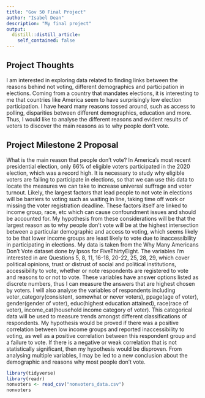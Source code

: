 ```yaml
---
title: "Gov 50 Final Project"
author: "Isabel Dean"
description: "My final project"
output:
  distill::distill_article:
    self_contained: false
---
```




## Project Thoughts

I am interested in exploring data related to finding links between the reasons behind not voting, different demographics and participation in elections. Coming from a country that mandates elections, it is interesting to me that countries like America seem to have surprisingly low election participation. I have heard many reasons tossed around, such as access to polling, disparities between different demographics, education and more. Thus, I would like to analyse the different reasons and evident results of voters to discover the main reasons as to why people don't vote.  

## Project Milestone 2 Proposal

What is the main reason that people don't vote? In America's most recent presidential election, only 66% of eligible voters participated in the 2020 election, which was a record high. It is necessary to study why eligible voters are failing to participate in elections, so that we can use this data to locate the measures we can take to increase universal suffrage and voter turnout. Likely, the largest factors that lead people to not vote in elections will be barriers to voting such as waiting in line, taking time off work or missing the voter registration deadline. These factors itself are linked to income group, race, etc which can cause confoundment issues and should be accounted for. My hypothesis from these considerations will be that the largest reason as to why people don't vote will be at the highest intersection between a particular demographic and access to voting, which seems likely to be that lower income groups are least likely to vote due to inaccessibility in participating in elections. My data is taken from the Why Many Americans Don't Vote dataset done by Ipsos for FiveThirtyEight. The variables I'm interested in are Questions 5, 8, 11, 16-18, 20-22, 25, 28, 29, which cover political opinions, trust or distrust of social and political institutions, accessibility to vote, whether or note respondents are registered to vote and reasons to or not to vote. These variables have answer options listed as discrete numbers, thus I can measure the answers that are highest chosen by voters. I will also analyse the variables of respondents including voter_category(consistent, somewhat or never voters), ppage(age of voter), gender(gender of voter), educ(highest education attained), race(race of voter), income_cat(household income category of voter). This categorical data will be used to measure trends amongst different classifications of respondents. My hypothesis would be proved if there was a positive correlation between low income groups and reported inaccessibility to voting, as well as a positive correlation between this respondent group and a failure to vote. If there is a negative or weak correlation that is not statistically significant, then my hypothesis would be disproven. From analysing multiple variables, I may be led to a new conclusion about the demographic and reasons why most people don't vote. 


```r
library(tidyverse)
library(readr)
nonvoters <- read_csv("nonvoters_data.csv")
nonvoters
```

